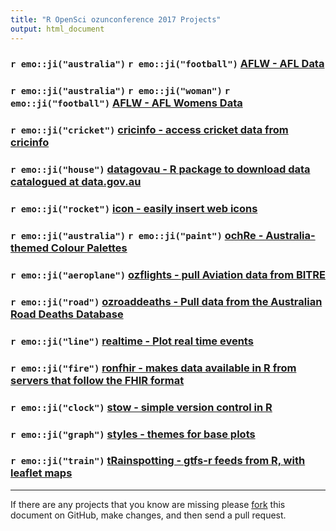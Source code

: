 ```yaml
---
title: "R OpenSci ozunconference 2017 Projects"
output: html_document
---
```


### `r emo::ji("australia")` `r emo::ji("football")` [AFLW - AFL Data](https://github.com/ropenscilabs/aflinfo)

### `r emo::ji("australia")` `r emo::ji("woman")` `r emo::ji("football")` [AFLW - AFL Womens Data](https://github.com/ropenscilabs/ozwomensport/tree/master/AFLW)

### `r emo::ji("cricket")` [cricinfo - access cricket data from cricinfo ](https://github.com/ropenscilabs/cricinfo)

### `r emo::ji("house")` [datagovau - R package to download data catalogued at data.gov.au](https://github.com/ropenscilabs/datagovau)

### `r emo::ji("rocket")` [icon - easily insert web icons](https://github.com/ropenscilabs/icon)

### `r emo::ji("australia")` `r emo::ji("paint")` [ochRe - Australia-themed Colour Palettes](https://github.com/ropenscilabs/ochRe)

### `r emo::ji("aeroplane")` [ozflights - pull Aviation data from BITRE ](https://github.com/ropenscilabs/ozflights)

### `r emo::ji("road")` [ozroaddeaths - Pull data from the Australian Road Deaths Database](https://github.com/ropenscilabs/ozroaddeaths)

### `r emo::ji("line")` [realtime - Plot real time events](https://github.com/ropenscilabs/realtime)

### `r emo::ji("fire")` [ronfhir - makes data available in R from servers that follow the FHIR format](https://github.com/ropenscilabs/ronfhir)

### `r emo::ji("clock")` [stow - simple version control in R](https://github.com/ropenscilabs/ozrepro)

### `r emo::ji("graph")` [styles - themes for base plots](https://github.com/ropenscilabs/styles)

### `r emo::ji("train")` [tRainspotting - gtfs-r feeds from R, with leaflet maps](https://github.com/ropenscilabs/tRainspotting)

---

If there are any projects that you know are missing please
[fork](https://github.com/ropenscilabs/ozunconf-projects) 
this document on GitHub, make changes, and then send a pull
request.
